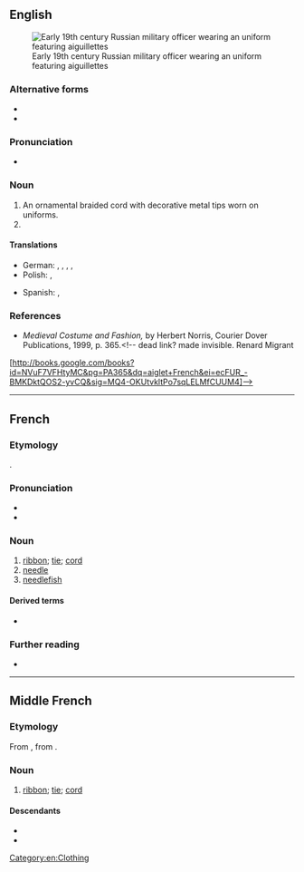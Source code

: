 ==English==
[[Image:Митуар_-_портрет_И._Г._Бибикова_в_мундире_гвардейского_адъютанта_(1825).jpg|thumb|right|Early 19th century Russian military officer wearing an uniform featuring aiguillettes]]

===Alternative forms===
* {{l|en|aglet}}
* {{l|en|aiglet}}

===Pronunciation===
* {{IPA|en|/ˌeɪɡwɪˈlɛt/}}

===Noun===
{{en-noun}}

# An ornamental braided cord with decorative metal tips worn on uniforms.
# {{alt form|en|aiglet||metal tip on a ribbon or cord that facilitated lacing two parts of a garment together}}

====Translations====
{{trans-top|ornamental braided cord}}
* German: {{t|de|Achselschnur|f}}, {{t+|de|Fangschnur|f}}, {{t|de|Schulterschnur|f}}, {{t|de|Feldachselstück|n}}, {{t|de|Achselband|n}}
* Polish: {{t+|pl|akselbant|m}}, {{t|pl|sznur galowy|m}}
{{trans-mid}}
* Spanish: {{t+|es|cordón|m}}, {{t|es|cordón militar|m}}
{{trans-bottom}}

===References===
* ''Medieval Costume and Fashion,'' by Herbert Norris, Courier Dover Publications, 1999, p. 365.<!-- dead link? made invisible. Renard Migrant
[http://books.google.com/books?id=NVuF7VFHtyMC&pg=PA365&dq=aiglet+French&ei=ecFUR_-BMKDktQOS2-yvCQ&sig=MQ4-OKUtvkltPo7sqLELMfCUUM4]-->

[[Category:en:Clothing]]

----

==French==

===Etymology===
{{suffix|fr|aiguille|ette}}.

===Pronunciation===
* {{fr-IPA|aigüillete}}
* {{audio|fr|LL-Q150 (fra)-Kiminou1-aiguillette.wav|Audio}}

===Noun===
{{fr-noun|f}}

# [[ribbon]]; [[tie]]; [[cord]]
# [[needle]]
# [[needlefish]]

====Derived terms====
* {{l|fr|aiguillette baronne}}

===Further reading===
* {{R:TLFi}}

----

==Middle French==

===Etymology===
From {{inh|frm|fro|-}}, from {{suffix|frm|aiguille|ette}}.

===Noun===
{{frm-noun|f}}

# [[ribbon]]; [[tie]]; [[cord]]

====Descendants====
* {{desc|fr|aiguillette}}
* {{desc|en|aiglet}}
